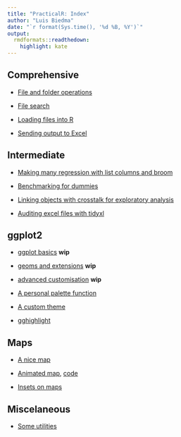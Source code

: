 ```yaml
---
title: "PracticalR: Index"
author: "Luis Biedma"
date: "`r format(Sys.time(), '%d %B, %Y')`"
output:
  rmdformats::readthedown:
    highlight: kate
---
```


## Comprehensive

- [File and folder operations](file_folder/file_folder_operations.html)

- [File search](file_search/file_search.html)

- [Loading files into R](loading_files/Loading_files_in_R.html)

- [Sending output to Excel](Excel_output/Excel_output.html)

## Intermediate

-   [Making many regression with list columns and broom](broom/broom_list_cols_regression.html)

- [Benchmarking for dummies](MA/benchmarking_theory/benchmarking_theory.html)

- [Linking objects with crosstalk for exploratory analysis](crosstalk/crosstalk_DT_plotly.html)

- [Auditing excel files with tidyxl](tidyxl/tidyxl_excel_audit.html) 

## ggplot2

- [ggplot basics](ggplot/ggplot_basics/ggplot_basic.html) **wip**

- [geoms and extensions](ggplot/ggplot_geoms/ggplot_geoms.html) **wip**

- [advanced customisation](ggplot/ggplot_advanced/ggplot.html) **wip**

- [A personal palette function](ggplot/palette/Create_palette.html)

- [A custom theme](ggplot/ggplot_custom_theme/Create_custom_theme.html)

- [gghighlight](ggplot/ggplot_gghighlight.html)

## Maps

- [A nice map](maps/ggplot_EU_regions_map.html)

- [Animated map](maps/gganimate.gif), [code](maps/ggplot_gganimate_map.Rmd)

- [Insets on maps](maps/ggplot_cowplot__inset_maps.html)


## Miscelaneous

- [Some utilities](useful/useful.html)
